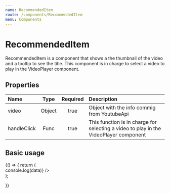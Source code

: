 ```yaml
---
name: RecommendedItem
route: /components/RecommendedItem
menu: Components
---
```




# RecommendedItem
RecommendedItem is a component that shows a the thumbnail of the video and a tooltip to see the title. This component is in charge to select a video to play in the VideoPlayer component.

## Properties

| Name          | Type     | Required     |Description                                |
|:--------------|:--------:|:------------:|:------------------------------------------|
| video         | Object   | true         | Object with the info commig from YoutubeApi|
| handleClick   | Func     | true         | This function is in charge for selecting a video to play in the VideoPlayer component |


## Basic usage

<Playground>
  {() => {
    return (
      <div style={{ textAlign: 'center' }}>
        <RecommendedItem video={videos[0]} handleClick={data => console.log(data)} />
      </div>
    );

  }}
</Playground>


